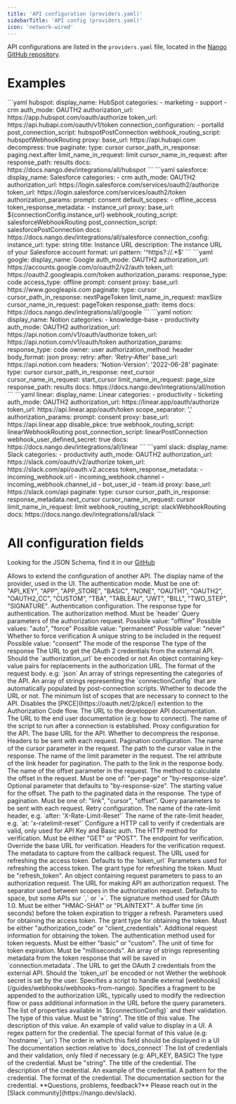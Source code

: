 ```yaml
---
title: 'API configuration (providers.yaml)'
sidebarTitle: 'API config (providers.yaml)'
icon: 'network-wired'
---
```


API configurations are listed in the `providers.yaml` file, located in the [Nango GitHub repository](https://github.com/NangoHQ/nango/blob/master/packages/shared-public/providers.yaml).

# Examples

<Tabs>

<Tab title="Hubspot">
```yaml
hubspot:
    display_name: HubSpot
    categories:
        - marketing
        - support
        - crm
    auth_mode: OAUTH2
    authorization_url: https://app.hubspot.com/oauth/authorize
    token_url: https://api.hubapi.com/oauth/v1/token
    connection_configuration:
        - portalId
    post_connection_script: hubspotPostConnection
    webhook_routing_script: hubspotWebhookRouting
    proxy:
        base_url: https://api.hubapi.com
        decompress: true
        paginate:
            type: cursor
            cursor_path_in_response: paging.next.after
            limit_name_in_request: limit
            cursor_name_in_request: after
            response_path: results
    docs: https://docs.nango.dev/integrations/all/hubspot
```

</Tab>

<Tab title="Salesforce">
```yaml
salesforce:
    display_name: Salesforce
    categories:
        - crm
    auth_mode: OAUTH2
    authorization_url: https://login.salesforce.com/services/oauth2/authorize
    token_url: https://login.salesforce.com/services/oauth2/token
    authorization_params:
        prompt: consent
    default_scopes:
        - offline_access
    token_response_metadata:
        - instance_url
    proxy:
        base_url: ${connectionConfig.instance_url}
    webhook_routing_script: salesforceWebhookRouting
    post_connection_script: salesforcePostConnection
    docs: https://docs.nango.dev/integrations/all/salesforce
    connection_config:
        instance_url:
            type: string
            title: Instance URL
            description: The instance URL of your Salesforce account
            format: uri
            pattern: '^https?://.*$'
```

</Tab>

<Tab title="Google">
```yaml
google:
    display_name: Google
    auth_mode: OAUTH2
    authorization_url: https://accounts.google.com/o/oauth2/v2/auth
    token_url: https://oauth2.googleapis.com/token
    authorization_params:
        response_type: code
        access_type: offline
        prompt: consent
    proxy:
        base_url: https://www.googleapis.com
        paginate:
            type: cursor
            cursor_path_in_response: nextPageToken
            limit_name_in_request: maxSize
            cursor_name_in_request: pageToken
            response_path: items
    docs: https://docs.nango.dev/integrations/all/google
```

</Tab>

<Tab title="Notion">
```yaml
notion:
    display_name: Notion
    categories:
        - knowledge-base
        - productivity
    auth_mode: OAUTH2
    authorization_url: https://api.notion.com/v1/oauth/authorize
    token_url: https://api.notion.com/v1/oauth/token
    authorization_params:
        response_type: code
        owner: user
    authorization_method: header
    body_format: json
    proxy:
        retry:
            after: 'Retry-After'
        base_url: https://api.notion.com
        headers:
            'Notion-Version': '2022-06-28'
        paginate:
            type: cursor
            cursor_path_in_response: next_cursor
            cursor_name_in_request: start_cursor
            limit_name_in_request: page_size
            response_path: results
    docs: https://docs.nango.dev/integrations/all/notion
```

</Tab>

<Tab title="Linear">
```yaml
linear:
    display_name: Linear
    categories:
        - productivity
        - ticketing
    auth_mode: OAUTH2
    authorization_url: https://linear.app/oauth/authorize
    token_url: https://api.linear.app/oauth/token
    scope_separator: ','
    authorization_params:
        prompt: consent
    proxy:
        base_url: https://api.linear.app
    disable_pkce: true
    webhook_routing_script: linearWebhookRouting
    post_connection_script: linearPostConnection
    webhook_user_defined_secret: true
    docs: https://docs.nango.dev/integrations/all/linear
```

</Tab>

<Tab title="Slack">
```yaml
slack:
    display_name: Slack
    categories:
        - productivity
    auth_mode: OAUTH2
    authorization_url: https://slack.com/oauth/v2/authorize
    token_url: https://slack.com/api/oauth.v2.access
    token_response_metadata:
        - incoming_webhook.url
        - incoming_webhook.channel
        - incoming_webhook.channel_id
        - bot_user_id
        - team.id
    proxy:
        base_url: https://slack.com/api
        paginate:
            type: cursor
            cursor_path_in_response: response_metadata.next_cursor
            cursor_name_in_request: cursor
            limit_name_in_request: limit
    webhook_routing_script: slackWebhookRouting
    docs: https://docs.nango.dev/integrations/all/slack
```

</Tab>

</Tabs>

# All configuration fields

<Tip>Looking for the JSON Schema, find it in our [GitHub](https://github.com/NangoHQ/nango/blob/master/scripts/validation/providers/schema.json)</Tip>

<ResponseField name="alias" type="string">
    Allows to extend the configuration of another API.
</ResponseField>

<ResponseField name="display_name" type="string" required>
    The display name of the provider, used in the UI.
</ResponseField>

<ResponseField name="auth_mode" type="string" >
    The authentication mode. Must be one of: "API_KEY", "APP", "APP_STORE", "BASIC", "NONE", "OAUTH1", "OAUTH2", "OAUTH2_CC", "CUSTOM", "TBA", "TABLEAU", "JWT", "BILL", "TWO_STEP", "SIGNATURE".
</ResponseField>

<ResponseField name="auth" type="object">
    Authentication configuration.
    <Expandable>
        <ResponseField name="response_type" type="string">
            The response type for authentication.
        </ResponseField>
    </Expandable>
</ResponseField>

<ResponseField name="authorization_method" type="string">
    The authorization method. Must be `header`
</ResponseField>

<ResponseField name="authorization_params" type="object">
    Query parameters of the authorization request.
    <Expandable>
        <ResponseField name="access_type" type="string">
            Possible value: "offline"
        </ResponseField>
        <ResponseField name="approval_prompt" type="string">
            Possible values: "auto", "force"
        </ResponseField>
        <ResponseField name="duration" type="string">
            Possible value: "permanent"
        </ResponseField>
        <ResponseField name="expiration" type="string">
            Possible value: "never"
        </ResponseField>
        <ResponseField name="force_verify" type="boolean">
            Whether to force verification
        </ResponseField>
        <ResponseField name="nonce" type="string">
            A unique string to be included in the request
        </ResponseField>
        <ResponseField name="prompt" type="string">
            Possible value: "consent"
        </ResponseField>
        <ResponseField name="response_mode" type="string">
            The mode of the response
        </ResponseField>
        <ResponseField name="response_type" type="string">
            The type of the response
        </ResponseField>
    </Expandable>
</ResponseField>

<ResponseField name="authorization_url" type="string">
    The URL to get the OAuth 2 credentials from the external API.
</ResponseField>

<ResponseField name="authorization_url_encoded" type="boolean">
    Should the `authorization_url` be encoded or not
</ResponseField>

<ResponseField name="authorization_url_replacements" type="object">
    An object containing key-value pairs for replacements in the authorization URL.
</ResponseField>

<ResponseField name="body_format" type="string">
    The format of the request body. e.g: `json`
</ResponseField>

<ResponseField name="categories" type="array">
    An array of strings representing the categories of the API.
</ResponseField>

<ResponseField name="connection_configuration" type="array">
    An array of strings representing the `connectionConfig` that are automatically populated by post-connection scripts.
</ResponseField>

<ResponseField name="decode_url" type="boolean">
    Whether to decode the URL or not.
</ResponseField>

<ResponseField name="default_scopes" type="array">
    The minimum list of scopes that are necessary to connect to the API.
</ResponseField>

<ResponseField name="disable_pkce" type="boolean">
    Disables the [PKCE](https://oauth.net/2/pkce/) extention to the Authorization Code flow.
</ResponseField>

<ResponseField name="docs" type="string">
    The URL to the developper API documentation.
</ResponseField>

<ResponseField name="docs_connect" type="string">
    The URL to the end user documentation (e.g: how to connect).
</ResponseField>

<ResponseField name="post_connection_script" type="string">
    The name of the script to run after a connection is established.
</ResponseField>

<ResponseField name="proxy" type="object">
    Proxy configuration for the API.
    <Expandable>
        <ResponseField name="base_url" type="string">
            The base URL for the API.
        </ResponseField>
        <ResponseField name="decompress" type="boolean">
            Whether to decompress the response.
        </ResponseField>
        <ResponseField name="headers" type="object">
            Headers to be sent with each request.
        </ResponseField>
        <ResponseField name="paginate" type="object">
            Pagination configuration.
            <Expandable>
                <ResponseField name="cursor_name_in_request" type="string">
                    The name of the cursor parameter in the request.
                </ResponseField>
                <ResponseField name="cursor_path_in_response" type="string">
                    The path to the cursor value in the response.
                </ResponseField>
                <ResponseField name="limit_name_in_request" type="string">
                    The name of the limit parameter in the request.
                </ResponseField>
                <ResponseField name="link_rel_in_response_header" type="string">
                    The rel attribute of the link header for pagination.
                </ResponseField>
                <ResponseField name="link_path_in_response_body" type="string">
                    The path to the link in the response body.
                </ResponseField>
                <ResponseField name="offset_name_in_request" type="string">
                    The name of the offset parameter in the request.
                </ResponseField>
                <ResponseField name="offset_calculation_method" type="string">
                    The method to calculate the offset in the request. Must be one of: "per-page" or "by-response-size". Optional parameter that defaults to "by-response-size".
                </ResponseField>
                <ResponseField name="offset_start_value" type="number">
                    The starting value for the offset.
                </ResponseField>
                <ResponseField name="response_path" type="string">
                    The path to the paginated data in the response.
                </ResponseField>
                <ResponseField name="type" type="string">
                    The type of pagination. Must be one of: "link", "cursor", "offset".
                </ResponseField>
            </Expandable>
        </ResponseField>
        <ResponseField name="query" type="object">
            Query parameters to be sent with each request.
        </ResponseField>
        <ResponseField name="retry" type="object">
            Retry configuration.
            <Expandable>
                <ResponseField name="after" type="string">
                    The name of the rate-limit header, e.g. `after: 'X-Rate-Limit-Reset'`
                </ResponseField>
                <ResponseField name="at" type="string">
                    The name of the rate-limit header, e.g. `at: 'x-ratelimit-reset'`
                </ResponseField>
            </Expandable>
        </ResponseField>
        <ResponseField name="verification" type="object" required>
            Configure a HTTP call to verify if credentials are valid, only used for API Key and Basic auth.
            <Expandable>
                <ResponseField name="method" type="string">
                    The HTTP method for verification. Must be either "GET" or "POST".
                </ResponseField>
                <ResponseField name="endpoint" type="string" required>
                    The endpoint for verification.
                </ResponseField>
                <ResponseField name="base_url_override" type="string">
                    Override the base URL for verification.
                </ResponseField>
                <ResponseField name="headers" type="object">
                    Headers for the verification request.
                </ResponseField>
            </Expandable>
        </ResponseField>
    </Expandable>
</ResponseField>

<ResponseField name="redirect_uri_metadata" type="array">
    The metadata to capture from the callback request.
</ResponseField>

<ResponseField name="refresh_url" type="string">
    The URL used for refreshing the access token. Defaults to the `token_url`
</ResponseField>

<ResponseField name="refresh_params" type="object">
    Parameters used for refreshing the access token.
    <Expandable>
        <ResponseField name="grant_type" type="string">
            The grant type for refreshing the token. Must be "refresh_token".
        </ResponseField>
    </Expandable>
</ResponseField>

<ResponseField name="request_params" type="object">
    An object containing request parameters to pass to an authorization request.
</ResponseField>

<ResponseField name="request_url" type="string">
    The URL for making API an authorization request.
</ResponseField>

<ResponseField name="scope_separator" type="string">
    The separator used between scopes in the authorization request.
    Defaults to space, but some APIs sur `,` or `+`.
</ResponseField>

<ResponseField name="signature_method" type="string">
    The signature method used for OAuth 1.0. Must be either "HMAC-SHA1" or "PLAINTEXT".
</ResponseField>

<ResponseField name="token_expiration_buffer" type="number">
    A buffer time (in seconds) before the token expiration to trigger a refresh.
</ResponseField>

<ResponseField name="token_params" type="object">
    Parameters used for obtaining the access token.
    <Expandable>
        <ResponseField name="grant_type" type="string">
            The grant type for obtaining the token. Must be either "authorization_code" or "client_credentials".
        </ResponseField>
        <ResponseField name="request" type="string">
            Additional request information for obtaining the token.
        </ResponseField>
    </Expandable>
</ResponseField>

<ResponseField name="token_request_auth_method" type="string">
    The authentication method used for token requests. Must be either "basic" or "custom".
</ResponseField>

<ResponseField name="expires_in_unit" type="string">
    The unit of time for token expiration. Must be "milliseconds".
</ResponseField>

<ResponseField name="token_response_metadata" type="array">
    An array of strings representing metadata from the token response that will be saved in `connection.metadata`.
</ResponseField>

<ResponseField name="token_url" type="string">
    The URL to get the OAuth 2 credentials from the external API.
</ResponseField>

<ResponseField name="token_url_encoded" type="boolean">
    Should the `token_url` be encoded or not
</ResponseField>


<ResponseField name="webhook_user_defined_secret" type="boolean">
    Wether the webhook secret is set by the user.
</ResponseField>

<ResponseField name="webhook_routing_script" type="array">
    Specifies a script to handle external [webhooks](/guides/webhooks/webhooks-from-nango).
</ResponseField>

<ResponseField name="authorization_url_fragment" type="string">
    Specifies a fragment to be appended to the authorization URL, typically used to modify the redirection flow or pass additional information in the URL before the query parameters.
</ResponseField>

<ResponseField name="connection_config" type="object">
    The list of properties available in `${connectionConfig}` and their validation.
    <Expandable>
        <ResponseField name="[name]" type="object">
            <Expandable>
                <ResponseField name="type" type="string" required>
                    The type of this value. Must be "string".
                </ResponseField>
                <ResponseField name="title" type="string" required>
                    The title of this value.
                </ResponseField>
                <ResponseField name="description" type="string" required>
                    The description of this value.
                </ResponseField>
                <ResponseField name="example" type="string">
                    An example of valid value to display in a UI.
                </ResponseField>
                <ResponseField name="pattern" type="string">
                    A regex pattern for the credential.
                </ResponseField>
                <ResponseField name="format" type="string">
                    The special format of this value (e.g: `hostname`, `uri`)
                </ResponseField>
                <ResponseField name="order" type="number">
                    The order in which this field should be displayed in a UI
                </ResponseField>
                <ResponseField name="doc_section" type="string">
                    The documentation section relative to `docs_connect`
                </ResponseField>
            </Expandable>
        </ResponseField>
    </Expandable>
</ResponseField>

<ResponseField name="credentials" type="object">
    The list of credentials and their validation, only filed if necessary (e.g: API_KEY, BASIC)
    <Expandable>
        <ResponseField name="[credential_name]" type="object">
            <Expandable>
                <ResponseField name="type" type="string" required>
                    The type of the credential. Must be "string".
                </ResponseField>
                <ResponseField name="title" type="string" required>
                    The title of the credential.
                </ResponseField>
                <ResponseField name="description" type="string" required>
                    The description of the credential.
                </ResponseField>
                <ResponseField name="example" type="string">
                    An example of the credential.
                </ResponseField>
                <ResponseField name="pattern" type="string">
                    A pattern for the credential.
                </ResponseField>
                <ResponseField name="format" type="string">
                    The format of the credential.
                </ResponseField>
                <ResponseField name="doc_section" type="string">
                    The documentation section for the credential.
                </ResponseField>
            </Expandable>
        </ResponseField>
    </Expandable>
</ResponseField>

<Tip>
**Questions, problems, feedback?** Please reach out in the [Slack community](https://nango.dev/slack).
</Tip>

